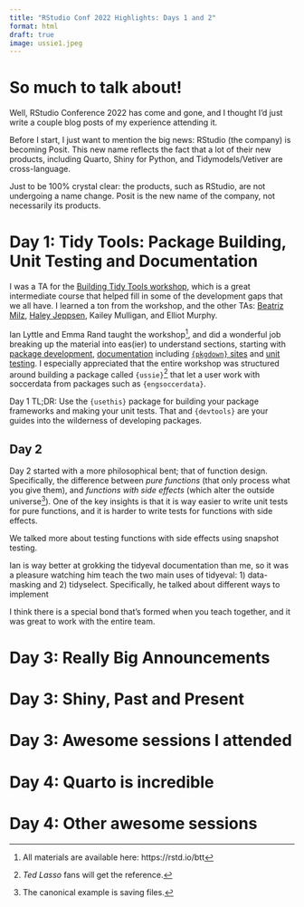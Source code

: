 ```yaml
---
title: "RStudio Conf 2022 Highlights: Days 1 and 2"
format: html
draft: true
image: ussie1.jpeg
---
```


# So much to talk about!

Well, RStudio Conference 2022 has come and gone, and I thought I'd just write a couple blog posts of my experience attending it.

Before I start, I just want to mention the big news: RStudio (the company) is becoming Posit. This new name reflects the fact that a lot of their new products, including Quarto, Shiny for Python, and Tidymodels/Vetiver are cross-language.

Just to be 100% crystal clear: the products, such as RStudio, are not undergoing a name change. Posit is the new name of the company, not necessarily its products. 


# Day 1: Tidy Tools: Package Building, Unit Testing and Documentation

I was a TA for the [Building Tidy Tools workshop](https://rstd.io/btt), which is a great intermediate course that helped fill in some of the development gaps that we 
all have. I learned a ton from the workshop, and the other TAs: [Beatriz Milz](https://twitter.com/beamilz), [Haley Jeppsen](https://twitter.com/heyhayhay__), Kailey Mulligan, and Elliot Murphy. 

Ian Lyttle and Emma Rand taught the workshop[^1], and did a wonderful job breaking up the
material into eas(ier) to understand sections, starting with [package development](https://rstudio-conf-2022.github.io/build-tidy-tools/materials/day-1-session-1-introduction.html#/title-slide), [documentation](https://rstudio-conf-2022.github.io/build-tidy-tools/materials/day-1-session-2-doc-minimal.html#/title-slide) including [`{pkgdown}` sites](https://rstudio-conf-2022.github.io/build-tidy-tools/materials/day-1-session-4-doc-sharing.html#/title-slide) and [unit testing](https://rstudio-conf-2022.github.io/build-tidy-tools/materials/day-1-session-3-testing.html#/title-slide). I especially appreciated that the entire workshop was structured around building a package called `{ussie}`[^2] that let a user work with soccerdata from packages such as `{engsoccerdata}`. 

[^1]: All materials are available here: https://rstd.io/btt
[^2]: *Ted Lasso* fans will get the reference.

Day 1 TL;DR: Use the `{usethis}` package for building your package frameworks and making your unit tests. That and `{devtools}` are your guides into the wilderness of developing packages. 

## Day 2

Day 2 started with a more philosophical bent; that of function design. Specifically, the difference between *pure functions* (that only process what you give them), and *functions with side effects* (which alter the outside universe[^3]). One of the key insights is that it is way easier to write unit tests for pure functions, and it is harder to write tests for functions with side effects.

We talked more about testing functions with side effects using snapshot testing. 

Ian is way better at grokking the tidyeval documentation than me, so it was a pleasure watching him teach the two main uses of tidyeval: 1) data-masking and 2) tidyselect. Specifically, he talked about different ways to implement 

I think there is a special bond that's formed when you teach together, and it was great to work with the entire team. 

[^3]: The canonical example is saving files.

# Day 3: Really Big Announcements

# Day 3: Shiny, Past and Present

# Day 3: Awesome sessions I attended

# Day 4: Quarto is incredible

# Day 4: Other awesome sessions


